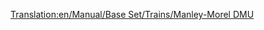 [[Translation:en/Manual/Base Set/Trains/Manley-Morel DMU]]
{{nl/Vertaling|en/Manual/Base Set/Trains/Manley-Morel DMU|80}}
{{nl/Manual/Base Set/Trains/Treinen|Afbeelding=[[File:en/Manual/Base Set/Trains/Manleymoreldmu.png]]
|Kosten=£12,890 ($25.780)
|Snelheid=112 km/h (70 mph)
|Gewicht=32 t
|Kracht=600 hp (447 kW)
|Onderhoudskosten=£1,278 ($2.556)
|Ontworpen=1957
|Levensduur=12
|Capaciteit=76 passagiers
|Omschrijving=De Manley-Morel DMU is een meerdelige passagierswagon op diesel dat geleverd wordt in eenheden van 2 wagons.

Deze treinen zijn echt alleen geschikt voor kleine passagierstransporten, dit mede doordat de trein te weinig kracht heeft voor het trekken van goederen en andere wagons. Je kan wel meer eenheden gebruiken om de kracht en capaciteit te verhogen (echte DMU stijl), maar dan nog zit je met de beperkte snelheid van 112 km/h. Een betere optie is om te wachten op de [[nl/Manual/Base Set/Trains/SH '125'|SH "125"]] dat uitkomt in 1977 en deze dan ook te gebruiken.

Opletten geblazen als je deze trein in combinatie gebruikt met snellere treinen in hetzelfde netwerk, want je zal deze trein rap als traag ondervinden in vergelijking met vele andere treinen, waardoor een ophoping kan ontstaat achter de trein. Om dit probleem te voorkomen kan je ofwel de trein vervangen door een betere versie, of [[en/Community/Double-Tracks|inhaalsecties (EN)]] plaatsen.

Deze trein is verouderd met de introductie van de [[nl/Manual/Base Set/Trains/Dash|"Dash"]], een trein ontworpen in 1984 dat 8km/h sneller is en 100hp sterker is. Dit lijkt niet veel, maar je zal rap versteld van staan hoe snel ze vertrekken!

|Real-life=Dit is de Transport Tycoon versie van de [https://www.wikipedia.org/wiki/British Rail Class 101 Metro-Cammell Class 101 DMU (EN)] van 1956 als deel van moderniseringsplannen van het Britse spoornetwerk met als doel de stoomlocomotieven te vervangen op locale- en semi-expresslijnen. Het is ook het begin van de DMU stijl van rond 1950 en begin 1960. Ondanks de TTD's 12 jaar levensduur reed deze trein nog over het Britse landschap tot eind 2003! Op de dag van vandaag rijden ze nog maar alleen over eigen gereserveerde sporen.
}}